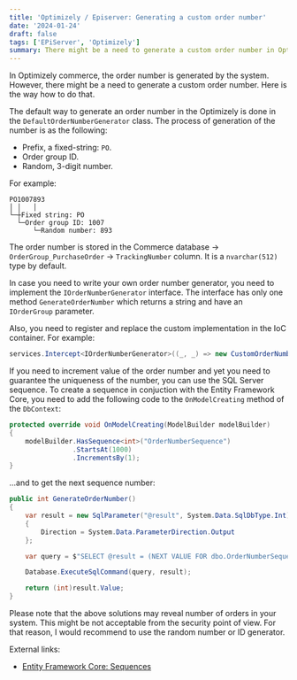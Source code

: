 ```yaml
---
title: 'Optimizely / Episerver: Generating a custom order number'
date: '2024-01-24'
draft: false
tags: ['EPiServer', 'Optimizely']
summary: There might be a need to generate a custom order number in Optimizely Commerce. This post shows how to do it.
---
```


In Optimizely commerce, the order number is generated by the system. However, there might be a need to generate a custom order number. Here is the way how to do that.

The default way to generate an order number in the Optimizely is done in the `DefaultOrderNumberGenerator` class. The process of generation of the number is as the following:

* Prefix, a fixed-string: `PO`.
* Order group ID.
* Random, 3-digit number.

For example:

```
PO1007893
│ │   │
└─┼Fixed string: PO
  └─Order group ID: 1007
      └─Random number: 893
```

The order number is stored in the Commerce database → `OrderGroup_PurchaseOrder` → `TrackingNumber` column. It is a `nvarchar(512)` type by default.

In case you need to write your own order number generator, you need to implement the `IOrderNumberGenerator` interface. The interface has only one method `GenerateOrderNumber` which returns a string and have an `IOrderGroup` parameter.

Also, you need to register and replace the custom implementation in the IoC container. For example:

```csharp
services.Intercept<IOrderNumberGenerator>((_, _) => new CustomOrderNumberGenerator());
```

If you need to increment value of the order number and yet you need to guarantee the uniqueness of the number, you can use the SQL Server sequence. To create a sequence in conjuction with the Entity Framework Core, you need to add the following code to the `OnModelCreating` method of the `DbContext`:

```csharp
protected override void OnModelCreating(ModelBuilder modelBuilder)
{
    modelBuilder.HasSequence<int>("OrderNumberSequence")
                .StartsAt(1000)
                .IncrementsBy(1);
}
```

...and to get the next sequence number:

```csharp
public int GenerateOrderNumber()
{
    var result = new SqlParameter("@result", System.Data.SqlDbType.Int)
    {
        Direction = System.Data.ParameterDirection.Output
    };

    var query = $"SELECT @result = (NEXT VALUE FOR dbo.OrderNumberSequence)";

    Database.ExecuteSqlCommand(query, result);

    return (int)result.Value;
}
```

Please note that the above solutions may reveal number of orders in your system. This might be not acceptable from the security point of view. For that reason, I would recommend to use the random number or ID generator.

External links:

* [Entity Framework Core: Sequences](https://learn.microsoft.com/en-us/ef/core/modeling/sequences)